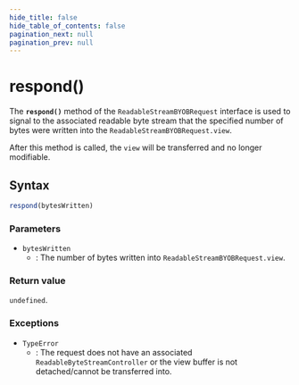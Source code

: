 ```yaml
---
hide_title: false
hide_table_of_contents: false
pagination_next: null
pagination_prev: null
---
```


# respond()

The **`respond()`** method of the `ReadableStreamBYOBRequest` interface is used to signal to the associated readable byte stream that the specified number of bytes were written into the `ReadableStreamBYOBRequest.view`.

After this method is called, the `view` will be transferred and no longer modifiable.

## Syntax

```js
respond(bytesWritten)
```

### Parameters

- `bytesWritten`
  - : The number of bytes written into `ReadableStreamBYOBRequest.view`.

### Return value

`undefined`.

### Exceptions

- `TypeError`
  - : The request does not have an associated `ReadableByteStreamController` or the view buffer is not detached/cannot be transferred into.
